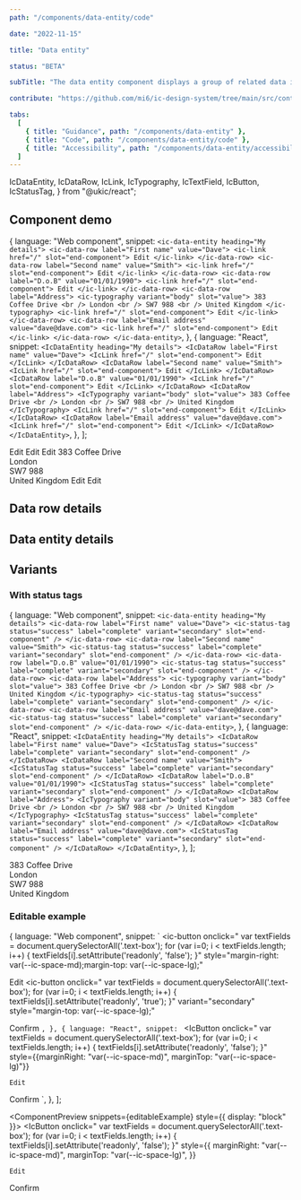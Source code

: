 ```yaml
---
path: "/components/data-entity/code"

date: "2022-11-15"

title: "Data entity"

status: "BETA"

subTitle: "The data entity component displays a group of related data in a consistent and easy to consume way."

contribute: "https://github.com/mi6/ic-design-system/tree/main/src/content/structured/components/data-entity"

tabs:
  [
    { title: "Guidance", path: "/components/data-entity" },
    { title: "Code", path: "/components/data-entity/code" },
    { title: "Accessibility", path: "/components/data-entity/accessibility" },
  ]
---
```


  IcDataEntity,
  IcDataRow,
  IcLink,
  IcTypography,
  IcTextField,
  IcButton,
  IcStatusTag,
} from "@ukic/react";

## Component demo

  {
    language: "Web component",
    snippet: `<ic-data-entity heading="My details">
  <ic-data-row label="First name" value="Dave">
    <ic-link href="/" slot="end-component">
      Edit
    </ic-link>
  </ic-data-row>
  <ic-data-row label="Second name" value="Smith">
    <ic-link href="/" slot="end-component">
      Edit
    </ic-link>
  </ic-data-row>
  <ic-data-row label="D.o.B" value="01/01/1990">
    <ic-link href="/" slot="end-component">
      Edit
    </ic-link>
  </ic-data-row>
  <ic-data-row label="Address">
    <ic-typography variant="body" slot="value">
      383 Coffee Drive
      <br />
      London
      <br />
      SW7 988
      <br />
      United Kingdom
    </ic-typography>
    <ic-link href="/" slot="end-component">
      Edit
    </ic-link>
  </ic-data-row>
  <ic-data-row label="Email address" value="dave@dave.com">
    <ic-link href="/" slot="end-component">
      Edit
    </ic-link>
  </ic-data-row>
</ic-data-entity>`,
  },
  {
    language: "React",
    snippet: `<IcDataEntity heading="My details">
  <IcDataRow label="First name" value="Dave">
    <IcLink href="/" slot="end-component">
      Edit
    </IcLink>
  </IcDataRow>
  <IcDataRow label="Second name" value="Smith">
    <IcLink href="/" slot="end-component">
      Edit
    </IcLink>
  </IcDataRow>
  <IcDataRow label="D.o.B" value="01/01/1990">
    <IcLink href="/" slot="end-component">
      Edit
    </IcLink>
  </IcDataRow>
  <IcDataRow label="Address">
    <IcTypography variant="body" slot="value">
      383 Coffee Drive
      <br />
      London
      <br />
      SW7 988
      <br />
      United Kingdom
    </IcTypography>
    <IcLink href="/" slot="end-component">
      Edit
    </IcLink>
  </IcDataRow>
  <IcDataRow label="Email address" value="dave@dave.com">
    <IcLink href="/" slot="end-component">
      Edit
    </IcLink>
  </IcDataRow>
</IcDataEntity>`,
  },
];

<ComponentPreview snippets={snippets}>
  <IcDataEntity heading="My details">
    <IcDataRow label="First name" value="Dave">
      <IcLink href="/" slot="end-component">
        Edit
      </IcLink>
    </IcDataRow>
    <IcDataRow label="Second name" value="Smith">
      <IcLink href="/" slot="end-component">
        Edit
      </IcLink>
    </IcDataRow>
    <IcDataRow label="D.o.B" value="01/01/1990">
      <IcLink href="/" slot="end-component">
        Edit
      </IcLink>
    </IcDataRow>
    <IcDataRow label="Address">
      <IcTypography variant="body" slot="value">
        383 Coffee Drive
        <br />
        London
        <br />
        SW7 988
        <br />
        United Kingdom
      </IcTypography>
      <IcLink href="/" slot="end-component">
        Edit
      </IcLink>
    </IcDataRow>
    <IcDataRow label="Email address" value="dave@dave.com">
      <IcLink href="/" slot="end-component">
        Edit
      </IcLink>
    </IcDataRow>
  </IcDataEntity>
</ComponentPreview>

## Data row details

<ComponentDetails component="ic-data-row" />

## Data entity details

<ComponentDetails component="ic-data-entity" />

## Variants

### With status tags

  {
    language: "Web component",
    snippet: `<ic-data-entity heading="My details">
  <ic-data-row label="First name" value="Dave">
    <ic-status-tag
      status="success"
      label="complete"
      variant="secondary"
      slot="end-component"
    />
  </ic-data-row>
  <ic-data-row label="Second name" value="Smith">
    <ic-status-tag
      status="success"
      label="complete"
      variant="secondary"
      slot="end-component"
    />
  </ic-data-row>
  <ic-data-row label="D.o.B" value="01/01/1990">
    <ic-status-tag
      status="success"
      label="complete"
      variant="secondary"
      slot="end-component"
    />
  </ic-data-row>
  <ic-data-row label="Address">
    <ic-typography variant="body" slot="value">
      383 Coffee Drive
      <br />
      London
      <br />
      SW7 988
      <br />
      United Kingdom
    </ic-typography>
    <ic-status-tag
      status="success"
      label="complete"
      variant="secondary"
      slot="end-component"
    />
  </ic-data-row>
  <ic-data-row label="Email address" value="dave@dave.com">
    <ic-status-tag
      status="success"
      label="complete"
      variant="secondary"
      slot="end-component"
    />
  </ic-data-row>
</ic-data-entity>`,
  },
  {
    language: "React",
    snippet: `<IcDataEntity heading="My details">
  <IcDataRow label="First name" value="Dave">
    <IcStatusTag
      status="success"
      label="complete"
      variant="secondary"
      slot="end-component"
    />
  </IcDataRow>
  <IcDataRow label="Second name" value="Smith">
    <IcStatusTag
      status="success"
      label="complete"
      variant="secondary"
      slot="end-component"
    />
  </IcDataRow>
  <IcDataRow label="D.o.B" value="01/01/1990">
    <IcStatusTag
      status="success"
      label="complete"
      variant="secondary"
      slot="end-component"
    />
  </IcDataRow>
  <IcDataRow label="Address">
    <IcTypography variant="body" slot="value">
      383 Coffee Drive
      <br />
      London
      <br />
      SW7 988
      <br />
      United Kingdom
    </IcTypography>
    <IcStatusTag
      status="success"
      label="complete"
      variant="secondary"
      slot="end-component"
    />
  </IcDataRow>
  <IcDataRow label="Email address" value="dave@dave.com">
    <IcStatusTag
      status="success"
      label="complete"
      variant="secondary"
      slot="end-component"
    />
  </IcDataRow>
</IcDataEntity>`,
  },
];

<ComponentPreview snippets={withStatusTags}>
  <IcDataEntity heading="My details">
    <IcDataRow label="First name" value="Dave">
      <IcStatusTag
        status="success"
        label="complete"
        variant="secondary"
        slot="end-component"
      />
    </IcDataRow>
    <IcDataRow label="Second name" value="Smith">
      <IcStatusTag
        status="success"
        label="complete"
        variant="secondary"
        slot="end-component"
      />
    </IcDataRow>
    <IcDataRow label="D.o.B" value="01/01/1990">
      <IcStatusTag
        status="success"
        label="complete"
        variant="secondary"
        slot="end-component"
      />
    </IcDataRow>
    <IcDataRow label="Address">
      <IcTypography variant="body" slot="value">
        383 Coffee Drive
        <br />
        London
        <br />
        SW7 988
        <br />
        United Kingdom
      </IcTypography>
      <IcStatusTag
        status="success"
        label="complete"
        variant="secondary"
        slot="end-component"
      />
    </IcDataRow>
    <IcDataRow label="Email address" value="dave@dave.com">
      <IcStatusTag
        status="success"
        label="complete"
        variant="secondary"
        slot="end-component"
      />
    </IcDataRow>
  </IcDataEntity>
</ComponentPreview>

### Editable example

  {
    language: "Web component",
    snippet: `<ic-data-entity heading="My details">
  <ic-data-row label="First name">
    <ic-text-field 
      class="text-box" 
      slot="value" 
      label="First name" 
      value="Dave" 
      readonly 
      hide-label 
      full-width
    />
  </ic-data-row>
  <ic-data-row label="Second name">
    <ic-text-field 
      class="text-box" 
      slot="value" 
      label="Second name" 
      value="Smith" 
      readonly 
      hide-label 
      full-width
    />
  </ic-data-row>
  <ic-data-row label="D.o.B">
    <ic-text-field 
      class="text-box" 
      slot="value" 
      label="D.o.B" 
      value="01/01/1990" 
      readonly 
      hide-label 
      full-width
    />
  </ic-data-row>
  <ic-data-row label="Address">
    <ic-text-field 
      class="text-box" 
      slot="value" 
      label="Address" 
      value="383 Coffee Drive, London, SW7 988, United Kingdom"  
      readonly 
      hide-label 
      full-width
    />
  </ic-data-row>
  <ic-data-row label="Email address">
    <ic-text-field 
      class="text-box" 
      slot="value" 
      label="Email address" 
      value="dave@dave.com" 
      readonly 
      hide-label 
      full-width
    />
  </ic-data-row>
</ic-data-entity>
<ic-button
  onclick="
  var textFields = document.querySelectorAll('.text-box');
  for (var i=0; i < textFields.length; i++) {
    textFields[i].setAttribute('readonly', 'false');
  }"
    style="margin-right: var(--ic-space-md);margin-top: var(--ic-space-lg);"
>
  Edit
</ic-button>
<ic-button
  onclick="
  var textFields = document.querySelectorAll('.text-box');
  for (var i=0; i < textFields.length; i++) {
    textFields[i].setAttribute('readonly', 'true');
  }"
  variant="secondary"
  style="margin-top: var(--ic-space-lg);"
>
  Confirm
</ic-button>`,
  },
  {
    language: "React",
    snippet: `<IcDataEntity heading="My details">
  <IcDataRow label="First name">
    <IcTextField 
      class="text-box" 
      slot="value" 
      label="First name" 
      value="Dave" 
      readonly 
      hide-label 
      full-width
    />
  </IcDataRow>
  <IcDataRow label="Second name">
    <IcTextField 
      class="text-box" 
      slot="value" 
      label="Second name" 
      value="Smith" 
      readonly 
      hide-label 
      full-width
    />
  </IcDataRow>
  <IcDataRow label="D.o.B">
    <IcTextField 
      class="text-box" 
      slot="value" 
      label="D.o.B" 
      value="01/01/1990" 
      readonly 
      hide-label 
      full-width
    />
  </IcDataRow>
  <IcDataRow label="Address">
    <IcTextField 
      class="text-box" 
      slot="value" 
      label="Address" 
      value="383 Coffee Drive, London, SW7 988, United Kingdom"  
      readonly 
      hide-label 
      full-width
    />
  </IcDataRow>
  <IcDataRow label="Email address">
    <IcTextField 
      class="text-box" 
      slot="value" 
      label="Email address" 
      value="dave@dave.com" 
      readonly 
      hide-label 
      full-width
    />
  </IcDataRow>
</IcDataEntity>
<IcButton
    onclick="
      var textFields = document.querySelectorAll('.text-box');
      for (var i=0; i < textFields.length; i++) {
        textFields[i].setAttribute('readonly', 'false');
      }"
    style={{marginRight: "var(--ic-space-md)", marginTop: "var(--ic-space-lg)"}}
  >
    Edit
  </IcButton>
  <IcButton
    onclick="
      var textFields = document.querySelectorAll('.text-box');
      for (var i=0; i < textFields.length; i++) {
        textFields[i].setAttribute('readonly', 'true');
      }"
    variant="secondary"
    style={{marginTop: "var(--ic-space-lg)"}}
  >
    Confirm
  </IcButton>`,
  },
];

<ComponentPreview snippets={editableExample} style={{ display: "block" }}>
  <IcDataEntity heading="My details">
    <IcDataRow label="First name">
      <IcTextField
        class="text-box"
        slot="value"
        label="First name"
        value="Dave"
        readonly
        hide-label
        full-width
      />
    </IcDataRow>
    <IcDataRow label="Second name">
      <IcTextField
        class="text-box"
        slot="value"
        label="Second name"
        value="Smith"
        readonly
        hide-label
        full-width
      />
    </IcDataRow>
    <IcDataRow label="D.o.B">
      <IcTextField
        class="text-box"
        slot="value"
        label="D.o.B"
        value="01/01/1990"
        readonly
        hide-label
        full-width
      />
    </IcDataRow>
    <IcDataRow label="Address">
      <IcTextField
        class="text-box"
        slot="value"
        label="Address"
        value="383 Coffee Drive, London, SW7 988, United Kingdom"
        readonly
        hide-label
        full-width
      />
    </IcDataRow>
    <IcDataRow label="Email address">
      <IcTextField
        class="text-box"
        slot="value"
        label="Email address"
        value="dave@dave.com"
        readonly
        hide-label
        full-width
      />
    </IcDataRow>
  </IcDataEntity>
  <IcButton
    onclick="
      var textFields = document.querySelectorAll('.text-box');
      for (var i=0; i < textFields.length; i++) {
        textFields[i].setAttribute('readonly', 'false');
      }"
    style={{
      marginRight: "var(--ic-space-md)",
      marginTop: "var(--ic-space-lg)",
    }}
  >
    Edit
  </IcButton>
  <IcButton
    onclick="
      var textFields = document.querySelectorAll('.text-box');
      for (var i=0; i < textFields.length; i++) {
        textFields[i].setAttribute('readonly', 'true');
      }"
    variant="secondary"
    style={{ marginTop: "var(--ic-space-lg)" }}
  >
    Confirm
  </IcButton>
</ComponentPreview>
